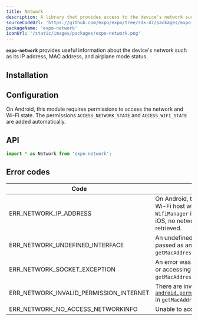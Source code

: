 ```yaml
---
title: Network
description: A library that provides access to the device's network such as its IP address, MAC address, and airplane mode status.
sourceCodeUrl: 'https://github.com/expo/expo/tree/sdk-47/packages/expo-network'
packageName: 'expo-network'
iconUrl: '/static/images/packages/expo-network.png'
---
```



**`expo-network`** provides useful information about the device's network such as its IP address, MAC address, and airplane mode status.

<PlatformsSection android emulator ios simulator web />

## Installation

<APIInstallSection />

## Configuration

On Android, this module requires permissions to access the network and Wi-Fi state. The permissions `ACCESS_NETWORK_STATE` and `ACCESS_WIFI_STATE` are added automatically.

## API

```js
import * as Network from 'expo-network';
```

<APISection packageName="expo-network" apiName="Network" />

## Error codes

| Code                                    | Description                                                                                                                                                                                |
| --------------------------------------- | ------------------------------------------------------------------------------------------------------------------------------------------------------------------------------------------ |
| ERR_NETWORK_IP_ADDRESS                  | On Android, there may be an unknown Wi-Fi host when trying to access `WifiManager` in `getIpAddressAsync`. On iOS, no network interfaces could be retrieved.                               |
| ERR_NETWORK_UNDEFINED_INTERFACE         | An undefined `interfaceName` was passed as an argument in `getMacAddressAsync`.                                                                                                            |
| ERR_NETWORK_SOCKET_EXCEPTION            | An error was encountered in creating or accessing the socket in `getMacAddressAsync`.                                                                                                      |
| ERR_NETWORK_INVALID_PERMISSION_INTERNET | There are invalid permissions for [`android.permission.ACCESS_WIFI_STATE`](https://developer.android.com/reference/android/Manifest.permission#ACCESS_WIFI_STATE) in `getMacAddressAsync`. |
| ERR_NETWORK_NO_ACCESS_NETWORKINFO       | Unable to access network information                                                                                                                                                       |
